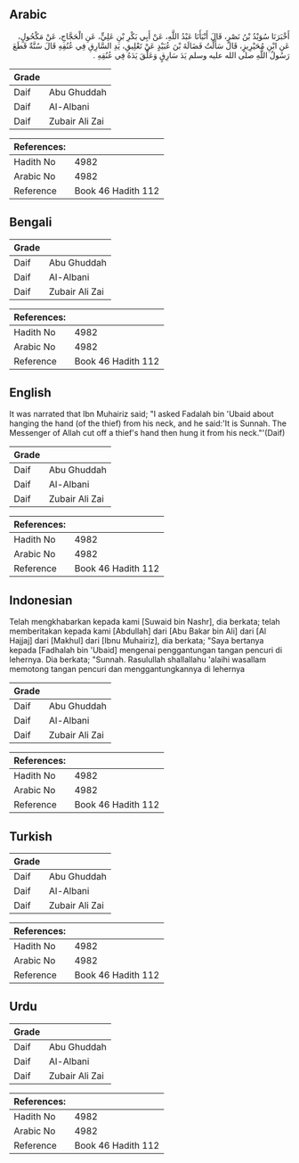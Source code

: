 ## Arabic


<div dir="rtl" lang="ar" style={{fontSize:'larger',backgroundColor:'#f8f9fa',padding:20}}>
أَخْبَرَنَا سُوَيْدُ بْنُ نَصْرٍ، قَالَ أَنْبَأَنَا عَبْدُ اللَّهِ، عَنْ أَبِي بَكْرِ بْنِ عَلِيٍّ، عَنِ الْحَجَّاجِ، عَنْ مَكْحُولٍ، عَنِ ابْنِ مُحَيْرِيزٍ، قَالَ سَأَلْتُ فَضَالَةَ بْنَ عُبَيْدٍ عَنْ تَعْلِيقِ، يَدِ السَّارِقِ فِي عُنُقِهِ قَالَ سُنَّةٌ قَطَعَ رَسُولُ اللَّهِ صلى الله عليه وسلم يَدَ سَارِقٍ وَعَلَّقَ يَدَهُ فِي عُنُقِهِ ‏.‏
</div>
<div style={{backgroundColor:'#f8f9fa',padding:20, marginBottom: 10}}><table> <thead> <tr> <th>Grade</th> <th></th> </tr> </thead> <tbody> <tr><td>Daif</td><td>Abu Ghuddah</td></tr><tr><td>Daif</td><td>Al-Albani</td></tr><tr><td>Daif</td><td>Zubair Ali Zai</td></tr></tbody></table><table> <thead> <tr> <th>References:</th> <th></th> </tr> </thead> <tbody><tr><td>Hadith No</td><td>4982</td></tr><tr><td>Arabic No</td><td>4982</td></tr><tr><td>Reference</td><td>Book 46 Hadith 112</td></tr></tbody></table></div>

## Bengali


<div dir="ltr" lang="bn" style={{fontSize:'larger',backgroundColor:'#f8f9fa',padding:20}}>

</div>
<div style={{backgroundColor:'#f8f9fa',padding:20, marginBottom: 10}}><table> <thead> <tr> <th>Grade</th> <th></th> </tr> </thead> <tbody> <tr><td>Daif</td><td>Abu Ghuddah</td></tr><tr><td>Daif</td><td>Al-Albani</td></tr><tr><td>Daif</td><td>Zubair Ali Zai</td></tr></tbody></table><table> <thead> <tr> <th>References:</th> <th></th> </tr> </thead> <tbody><tr><td>Hadith No</td><td>4982</td></tr><tr><td>Arabic No</td><td>4982</td></tr><tr><td>Reference</td><td>Book 46 Hadith 112</td></tr></tbody></table></div>

## English


<div dir="ltr" lang="en" style={{fontSize:'larger',backgroundColor:'#f8f9fa',padding:20}}>
It was narrated that Ibn Muhairiz said; "I asked Fadalah bin 'Ubaid about hanging the hand (of the thief) from his neck, and he said:'It is Sunnah. The Messenger of Allah cut off a thief's hand then hung it from his neck."'(Daif)
</div>
<div style={{backgroundColor:'#f8f9fa',padding:20, marginBottom: 10}}><table> <thead> <tr> <th>Grade</th> <th></th> </tr> </thead> <tbody> <tr><td>Daif</td><td>Abu Ghuddah</td></tr><tr><td>Daif</td><td>Al-Albani</td></tr><tr><td>Daif</td><td>Zubair Ali Zai</td></tr></tbody></table><table> <thead> <tr> <th>References:</th> <th></th> </tr> </thead> <tbody><tr><td>Hadith No</td><td>4982</td></tr><tr><td>Arabic No</td><td>4982</td></tr><tr><td>Reference</td><td>Book 46 Hadith 112</td></tr></tbody></table></div>

## Indonesian


<div dir="ltr" lang="id" style={{fontSize:'larger',backgroundColor:'#f8f9fa',padding:20}}>
Telah mengkhabarkan kepada kami [Suwaid bin Nashr], dia berkata; telah memberitakan kepada kami [Abdullah] dari [Abu Bakar bin Ali] dari [Al Hajjaj] dari [Makhul] dari [Ibnu Muhairiz], dia berkata; "Saya bertanya kepada [Fadhalah bin 'Ubaid] mengenai penggantungan tangan pencuri di lehernya. Dia berkata; "Sunnah. Rasulullah shallallahu 'alaihi wasallam memotong tangan pencuri dan menggantungkannya di lehernya
</div>
<div style={{backgroundColor:'#f8f9fa',padding:20, marginBottom: 10}}><table> <thead> <tr> <th>Grade</th> <th></th> </tr> </thead> <tbody> <tr><td>Daif</td><td>Abu Ghuddah</td></tr><tr><td>Daif</td><td>Al-Albani</td></tr><tr><td>Daif</td><td>Zubair Ali Zai</td></tr></tbody></table><table> <thead> <tr> <th>References:</th> <th></th> </tr> </thead> <tbody><tr><td>Hadith No</td><td>4982</td></tr><tr><td>Arabic No</td><td>4982</td></tr><tr><td>Reference</td><td>Book 46 Hadith 112</td></tr></tbody></table></div>

## Turkish


<div dir="ltr" lang="tr" style={{fontSize:'larger',backgroundColor:'#f8f9fa',padding:20}}>

</div>
<div style={{backgroundColor:'#f8f9fa',padding:20, marginBottom: 10}}><table> <thead> <tr> <th>Grade</th> <th></th> </tr> </thead> <tbody> <tr><td>Daif</td><td>Abu Ghuddah</td></tr><tr><td>Daif</td><td>Al-Albani</td></tr><tr><td>Daif</td><td>Zubair Ali Zai</td></tr></tbody></table><table> <thead> <tr> <th>References:</th> <th></th> </tr> </thead> <tbody><tr><td>Hadith No</td><td>4982</td></tr><tr><td>Arabic No</td><td>4982</td></tr><tr><td>Reference</td><td>Book 46 Hadith 112</td></tr></tbody></table></div>

## Urdu


<div dir="rtl" lang="ur" style={{fontSize:'larger',backgroundColor:'#f8f9fa',padding:20}}>

</div>
<div style={{backgroundColor:'#f8f9fa',padding:20, marginBottom: 10}}><table> <thead> <tr> <th>Grade</th> <th></th> </tr> </thead> <tbody> <tr><td>Daif</td><td>Abu Ghuddah</td></tr><tr><td>Daif</td><td>Al-Albani</td></tr><tr><td>Daif</td><td>Zubair Ali Zai</td></tr></tbody></table><table> <thead> <tr> <th>References:</th> <th></th> </tr> </thead> <tbody><tr><td>Hadith No</td><td>4982</td></tr><tr><td>Arabic No</td><td>4982</td></tr><tr><td>Reference</td><td>Book 46 Hadith 112</td></tr></tbody></table></div>